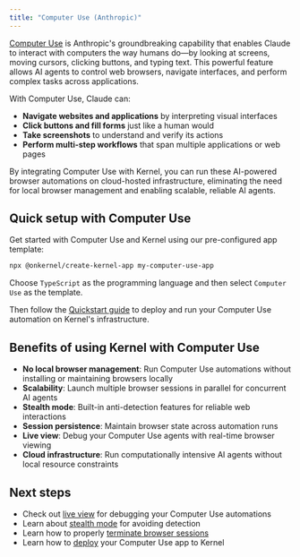 ```yaml
---
title: "Computer Use (Anthropic)"
---
```


[Computer Use](https://docs.claude.com/en/docs/agents-and-tools/tool-use/computer-use-tool) is Anthropic's groundbreaking capability that enables Claude to interact with computers the way humans do—by looking at screens, moving cursors, clicking buttons, and typing text. This powerful feature allows AI agents to control web browsers, navigate interfaces, and perform complex tasks across applications.

With Computer Use, Claude can:
- **Navigate websites and applications** by interpreting visual interfaces
- **Click buttons and fill forms** just like a human would
- **Take screenshots** to understand and verify its actions
- **Perform multi-step workflows** that span multiple applications or web pages

By integrating Computer Use with Kernel, you can run these AI-powered browser automations on cloud-hosted infrastructure, eliminating the need for local browser management and enabling scalable, reliable AI agents.

## Quick setup with Computer Use

Get started with Computer Use and Kernel using our pre-configured app template:

```bash
npx @onkernel/create-kernel-app my-computer-use-app
```

Choose `TypeScript` as the programming language and then select `Computer Use` as the template.

Then follow the [Quickstart guide](/quickstart/) to deploy and run your Computer Use automation on Kernel's infrastructure.

## Benefits of using Kernel with Computer Use

- **No local browser management**: Run Computer Use automations without installing or maintaining browsers locally
- **Scalability**: Launch multiple browser sessions in parallel for concurrent AI agents
- **Stealth mode**: Built-in anti-detection features for reliable web interactions
- **Session persistence**: Maintain browser state across automation runs
- **Live view**: Debug your Computer Use agents with real-time browser viewing
- **Cloud infrastructure**: Run computationally intensive AI agents without local resource constraints

## Next steps

- Check out [live view](/browsers/live-view) for debugging your Computer Use automations
- Learn about [stealth mode](/browsers/stealth) for avoiding detection
- Learn how to properly [terminate browser sessions](/browsers/termination)
- Learn how to [deploy](/apps/deploy) your Computer Use app to Kernel
